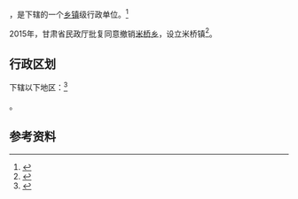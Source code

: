 {{中国乡级行政区|62/10/26/200/000}}

'''{{PAGENAMEBASE}}'''，是{{PRC admin/fullname|62/10/26/200/000|3}}下辖的一个[[乡镇|乡镇]]级行政单位。<ref>{{PRC admin/ref sgc|{{PRC admin/parent|62/10/26/200/000}}}}</ref>

2015年，甘肃省民政厅批复同意撤销[[米桥乡|米桥乡]]，设立米桥镇<ref>{{Cite web |url=http://gansu.gscn.com.cn/system/2016/01/06/011230305.shtml |title=甘肃省民政厅关于庆阳市庆城县桐川乡等12个乡撤乡改镇的批复（甘民复〔2015〕155号） |access-date=2017-09-17 |archive-url=https://web.archive.org/web/20170917171432/http://gansu.gscn.com.cn/system/2016/01/06/011230305.shtml |archive-date=2017-09-17 |dead-url=yes }}</ref>。

== 行政区划 ==

{{PAGENAMEBASE}}下辖以下地区：<ref>{{PRC admin/ref sgc|62/10/26/200/000}}</ref>

{{PRC admin/children|62/10/26/200/000}}。

== 参考资料 ==

{{reflist}}

{{行政区划小作品}}
{{PRC admin/navcat|62/10/26/200/000}}
